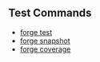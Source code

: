 ## Test Commands

- [forge test](/reference/forge/forge-test.mdx)
- [forge snapshot](/reference/forge/forge-snapshot.mdx)
- [forge coverage](/reference/forge/forge-coverage.mdx)
